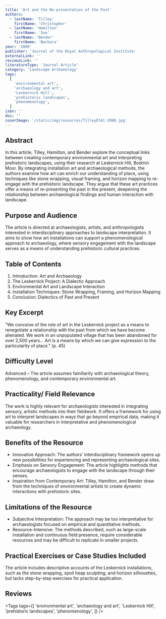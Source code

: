 ```yaml
---
title: 'Art and the Re-presentation of the Past'
authors:
  - lastName: 'Tilley'
    firstName: 'Christopher'
  - lastName: 'Hamilton'
    firstName: 'Sue'
  - lastName: 'Bender'
    firstName: 'Barbara'
year: '2000'
publisher: 'Journal of the Royal Anthropological Institute'
externalLink: ''
reviewsLink: ''
literatureType: 'Journal Article'
category: 'Landscape Archaeology'
tags:
  [
    'environmental art',
    'archaeology and art',
    'Leskernick Hill',
    'prehistoric landscapes',
    'phenomenology',
  ]
isbn: ''
doi: ''
coverImage: '/static/img/resources/TilleyEtAl-2000.jpg'
---
```


## Abstract

In this article, Tilley, Hamilton, and Bender explore the conceptual links between creating contemporary environmental art and interpreting prehistoric landscapes, using their research at Leskernick Hill, Bodmin Moor. By integrating installation art and archaeological methods, the authors examine how art can enrich our understanding of place, using techniques like stone wrapping, visual framing, and horizon mapping to re-engage with the prehistoric landscape. They argue that these art practices offer a means of re-presenting the past in the present, deepening the relationship between archaeological findings and human interaction with landscape.

## Purpose and Audience

The article is directed at archaeologists, artists, and anthropologists interested in interdisciplinary approaches to landscape interpretation. It aims to show how art installations can support a phenomenological approach to archaeology, where sensory engagement with the landscape serves as a means of understanding prehistoric cultural practices.

## Table of Contents

1. Introduction: Art and Archaeology
2. The Leskernick Project: A Dialectic Approach
3. Environmental Art and Landscape Interaction
4. Installation Techniques: Stone Wrapping, Framing, and Horizon Mapping
5. Conclusion: Dialectics of Past and Present

## Key Excerpt

"We conceive of the role of art in the Leskernick project as a means to renegotiate a relationship with the past from which we have become alienated. We work in an unpopulated village that has been abandoned for over 2,500 years... Art is a means by which we can give expression to the particularity of place." (p. 45)

## Difficulty Level

Advanced – The article assumes familiarity with archaeological theory, phenomenology, and contemporary environmental art.

## Practicality/ Field Relevance

The work is highly relevant for archaeologists interested in integrating sensory, artistic methods into their fieldwork. It offers a framework for using art to interpret landscapes in ways that go beyond empirical data, making it valuable for researchers in interpretative and phenomenological archaeology.

## Benefits of the Resource

- Innovative Approach: The authors’ interdisciplinary framework opens up new possibilities for experiencing and representing archaeological sites.
- Emphasis on Sensory Engagement: The article highlights methods that encourage archaeologists to engage with the landscape through their senses.
- Inspiration from Contemporary Art: Tilley, Hamilton, and Bender draw from the techniques of environmental artists to create dynamic interactions with prehistoric sites.

## Limitations of the Resource

- Subjective Interpretation: The approach may be too interpretative for archaeologists focused on empirical and quantitative methods.
- Resource-Intensive: The methods described, such as large-scale installation and continuous field presence, require considerable resources and may be difficult to replicate in smaller projects.

## Practical Exercises or Case Studies Included

The article includes descriptive accounts of the Leskernick installations, such as the stone wrapping, spoil heap sculpting, and horizon silhouettes, but lacks step-by-step exercises for practical application.

## Reviews

<Tags
  tags={[
    'environmental art',
    'archaeology and art',
    'Leskernick Hill',
    'prehistoric landscapes',
    'phenomenology',
  ]}
/>
